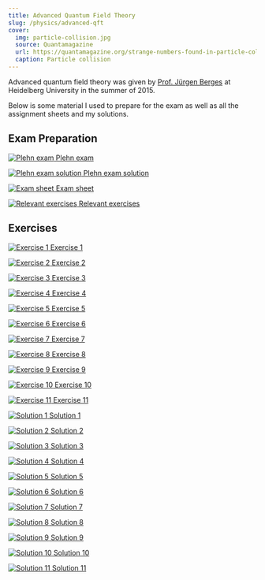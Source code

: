 ```yaml
---
title: Advanced Quantum Field Theory
slug: /physics/advanced-qft
cover:
  img: particle-collision.jpg
  source: Quantamagazine
  url: https://quantamagazine.org/strange-numbers-found-in-particle-collisions-20161115
  caption: Particle collision
---
```


Advanced quantum field theory was given by [Prof. Jürgen Berges](https://www.thphys.uni-heidelberg.de/~berges/people.htm) at Heidelberg University in the summer of 2015.

Below is some material I used to prepare for the exam as well as all the assignment sheets and my solutions.

## Exam Preparation

<DocsGrid>

[![Plehn exam](thumbnails/plehn-exam.png) Plehn exam](pdfs/plehn-exam.pdf)

[![Plehn exam solution](thumbnails/plehn-exam-sol.png) Plehn exam solution](pdfs/plehn-exam-sol.pdf)

[![Exam sheet](thumbnails/exam-sheet.png) Exam sheet](pdfs/exam-sheet.pdf)

[![Relevant exercises](thumbnails/relevant-exercises.png) Relevant exercises](pdfs/relevant-exercises.pdf)

</DocsGrid>

## Exercises

<DocsGrid>

[![Exercise 1](thumbnails/ex-01.png) Exercise 1](pdfs/ex-01.pdf)

[![Exercise 2](thumbnails/ex-02.png) Exercise 2](pdfs/ex-02.pdf)

[![Exercise 3](thumbnails/ex-03.png) Exercise 3](pdfs/ex-03.pdf)

[![Exercise 4](thumbnails/ex-04.png) Exercise 4](pdfs/ex-04.pdf)

[![Exercise 5](thumbnails/ex-05.png) Exercise 5](pdfs/ex-05.pdf)

[![Exercise 6](thumbnails/ex-06.png) Exercise 6](pdfs/ex-06.pdf)

[![Exercise 7](thumbnails/ex-07.png) Exercise 7](pdfs/ex-07.pdf)

[![Exercise 8](thumbnails/ex-08.png) Exercise 8](pdfs/ex-08.pdf)

[![Exercise 9](thumbnails/ex-09.png) Exercise 9](pdfs/ex-09.pdf)

[![Exercise 10](thumbnails/ex-10.png) Exercise 10](pdfs/ex-10.pdf)

[![Exercise 11](thumbnails/ex-11.png) Exercise 11](pdfs/ex-11.pdf)

[![Solution 1](thumbnails/sol-01.png) Solution 1](pdfs/sol-01.pdf)

[![Solution 2](thumbnails/sol-02.png) Solution 2](pdfs/sol-02.pdf)

[![Solution 3](thumbnails/sol-03.png) Solution 3](pdfs/sol-03.pdf)

[![Solution 4](thumbnails/sol-04.png) Solution 4](pdfs/sol-04.pdf)

[![Solution 5](thumbnails/sol-05.png) Solution 5](pdfs/sol-05.pdf)

[![Solution 6](thumbnails/sol-06.png) Solution 6](pdfs/sol-06.pdf)

[![Solution 7](thumbnails/sol-07.png) Solution 7](pdfs/sol-07.pdf)

[![Solution 8](thumbnails/sol-08.png) Solution 8](pdfs/sol-08.pdf)

[![Solution 9](thumbnails/sol-09.png) Solution 9](pdfs/sol-09.pdf)

[![Solution 10](thumbnails/sol-10.png) Solution 10](pdfs/sol-10.pdf)

[![Solution 11](thumbnails/sol-11.png) Solution 11](pdfs/sol-11.pdf)

</DocsGrid>

